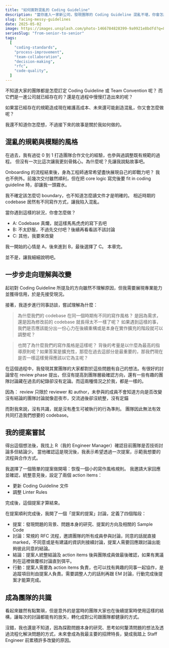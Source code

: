 ```yaml
---
title: "如何面對混亂的 Coding Guideline"
description: "當你進入一家新公司，發現團隊的 Coding Guideline 混亂不堪，你會怎麼做？"
slug: facing-messy-guidelines
date: 2025-05-02
image: https://images.unsplash.com/photo-1466784828399-9a9921e8bdfd?q=80&w=1470&auto=format&fit=crop&ixlib=rb-4.1.0&ixid=M3wxMjA3fDB8MHxwaG90by1wYWdlfHx8fGVufDB8fHx8fA%3D%3D
seriesSlug: "from-senior-to-senior"
tags:
  [
    "coding-standards",
    "process-improvement",
    "team-collaboration",
    "decision-making",
    "rfc",
    "code-quality",
  ]
---
```


不知道大家的團隊都是怎麼訂定 Coding Guideline 或 Team Convention 呢？
而它們是一進公司就已經存在的？還是在過程中慢慢打造出來的呢？

如果當已經存在的規範造成現在維護高成本、未來還可能創造混亂，你又會怎麼做呢？

我還不知道你怎麼想，不過接下來的故事是關於我如何做的。

## 混亂的規範與模糊的風格

在過去，我有過從 0 到 1 打造團隊合作文化的經驗，也參與過調整既有規範的過程。
但沒有一次比這次讓我更刻骨銘心。為什麼呢？先讓我說點故事吧。

Onboarding 的流程結束後，身為工程師通常希望盡快展現自己的即戰力吧？
我也不例外。前幾次交付雖然順利，但在把 core logic 寫完後要 fit in coding guideline 時，卻讓我一頭霧水。

我不確定該怎麼切 boundary，也不知道怎麼讀文件才是明確的。
相近時期的 codebase 居然有不同寫作方式，讓我陷入混亂。

當你遇到這樣的狀況，你會怎麼做？

- A: Codebase 真爛，就這樣馬馬虎虎的寫下去吧
- B: 不太舒服，不過先交付吧？後續再看看該不該討論
- C: 其他，我要來改變

我一開始的心情是 A，後來進到 B，最後選擇了 C。
本章完。

並不是，讓我細細說明吧。

## 一步步走向理解與改變

起初對 Coding Guideline 所提及的方向雖然不理解原因，但我需要展現專業能力並獲得信用，於是先接受現況。

<Spacer />

接著，我逐步進行同事訪談，嘗試理解為什麼：

> 為什麼我們的 codebase 在同一個時期有不同的寫作風格？
> 是因為需求，還是因為修改前的 codebase 就長得太不一樣了呢？
> 如果遇到這樣的事，我們是否應該能分出一份心力在後續重構或是本身在實作擴充的階段就可以調整呢？

> 也問了為什麼我們的寫作風格是這樣呢？
> 背後的考量是以什麼為最高的指導原則呢？如果答案是擴充性，那麼在過去這部分是最重要的，那我們現在是否一樣這樣覺得應該以它為主呢？

<Spacer />

在這個過程中，我發現其實團隊的大家都對於這些問題有自己的想法。有很好的討論曾在 review phase 提出，但沒有提高到團隊層級確認方向，還有一些有趣的團隊討論藏在過去的紀錄卻沒有定論。而這兩種情況之於我，都是一樣的。

<Spacer />

因為：
review 只限於 reviewer 和 author，未參與的成員不會知道方向是否改變
沒有結論的團隊討論就像逛夜市，交流過後卻沒統整，沒有定錨

而對我來說，沒有共識，就是沒有產生可被執行的行為準則。
團隊因此無法有效共同打造我們想要的 codebase。

## 我的提案嘗試

得出這個想法後，我找上 R（我的 Engineer Manager）確認目前團隊是否技術討論多但結論少。
當他確認這是現況後，我表示希望透過一次提案，示範我想要的流程與合作方式。

我選擇了一個簡單的提案做開場：恢復一個小的寫作風格規則。
我邀請大家回應並確認，統整意見後，設定了兩個 action items：

- 更新 Coding Guideline 文件
- 調整 Linter Rules

完成後，這個提案才算結束。

<Spacer />

在提案順利完成後，我開了一個「提案的提案」討論，定義了四個階段：

- 提案：發現問題的背景、問題本身的研究、提案的方向及相關的 Sample Code
- 討論：常規的 RFC 流程，邀請團隊的所有成員參與討論，同意的話就直接 marked，不同意或是有建議的資訊則接續討論，提案人需要回應跟討論出能夠彼此同意的結論。
- 結論：提案人統整結論及 action items 後與團隊成員做最後確認，如果有異議則在這裡做覆核討論直到弭平。
- 行動：提案人需要為 action items 負責，也可以找有興趣的同事一起協作，是追蹤項目則由提案人負責。需要調整人力的話則再跟 EM 討論，行動完成後提案才能算完成。

## 成為團隊的共識

看起來雖然有點繁瑣，但是意外的是當時的團隊大家也在後續提案時使用這樣的結構，讓每次的討論都能有的放矢，轉化成對公司跟團隊都健康的方式。

沒錯，我也還是不知道，因為探勘問題本身的研究、思考如何釐清問題的想法及透過流程化解決問題的方式，未來會成為我最主要的招牌特長，變成我踏上 Staff Engineer 前累積許多改變的原因。
